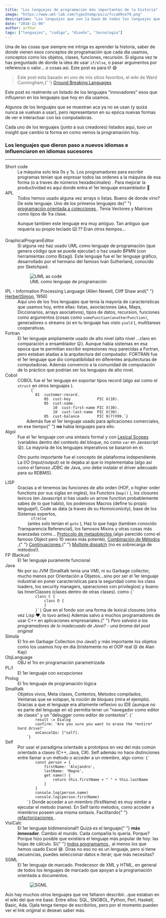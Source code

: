 ```yaml
---
title: "Los lenguajes de programación más importantes de la historia"
image: "https://www.uml-lab.com/typo3temp/pics/fcca69ce79.png"
description: "Los lenguajes que son la base de todos los lenguajes que hoy en día usamos. Una lista de los lenguajes de programación más innovadores e influyentes."
date: "2018-11-06"
author: arthur
tags: ["lenguajes", "codigo", "diseño", "tecnologia"]
---
```



Una de las cosas que siempre me intriga es aprender la historía, saber de
donde vienen esos conceptos de programación que cada dia usamos, conceptos
como los objetos, clases, funciones, recursión. Si alguna vez te has
preguntado de donde la idea de usar `if/else`, o pasar
argumentos por referencia o valor... o cosas asi. Este post es para ti! 😄

<blockquote>
    Este post esta basado en uno de mis sitios favoritos, el wiki de Ward
    Cunningham,{' '}
    <a href="http://wiki.c2.com/?GroundBreakingLanguages">
    Ground Breaking Languages
    </a>
</blockquote>
Este post es realmente un listado de los lenguajes "innovadores" esos que
influyeron en los lenguajes que hoy en dia usamos.

Algunos de los lenguajes que se muestran aca ya no se usan (y quiza nunca
se vuelvan a usar), pero representaron en su epóca nuevas formas de ver e
interactuar con las computadoras.

Cada uno de los lenguajes (junto a sus creadores) listados aquí, tuvo un
insight que cambio la forma en como vemos la programación hoy.

<h3>
    Los lenguajes que dieron paso a nuevos idiomas e influenciaron en idiomas
    sucesores
</h3>
<hr />

<dl>
  <dt>Short code</dt>
  <dd>
    La máquina solo leia 0s y 1s. Los programadores para escribir programas
    tenian que expresar todos las ordenes a la máquina de esa forma (o a traves
    de números hexadecimales) . Para mejorar la productividad es aquí donde
    entra el 1er lenguaje ensamblador 🙂
  </dd>
  <dt>APL</dt>
  <dd>
    Todos hemos usado alguna vez arrays o listas. Bueno de donde vino? De este
    lenguaje. Uno de los primeros lenguajes de{" "}
    <a href="http://wiki.c2.com/?CollectionOrientedProgramming">
      programación orientada a colecciones
    </a>
    . Tenia Vectores y Matrices como tipos de 1ra clase.
    <p>
      Aunque tambien este lenguaje era muy antiguo. Tan antiguo que requeria su
      propio teclado ⌨️ ?? Eran otros tiempos...
    </p>
  </dd>
  <dt>GraphicalProgramEditor</dt>
  <dd>
    Si alguna vez haz usado UML como lenguaje de programación (que genera código
    que se puede ejecutar) o haz usado BPMN (con herramientas como Bizagi). Este
    lenguaje fue el 1er lenguaje gráfico, desarrollado por el hermano del famoso
    Ivan Sutherland, conocido por Sketchpad.
    <figure>
      <img
        src="https://www.uml-lab.com/typo3temp/pics/fcca69ce79.png"
        alt="UML as code"
      />
      <figcaption>UML como lenguaje de programación</figcaption>
    </figure>
  </dd>
  <dt>
    IPL - Information Processing Language (Allen Newell, Cliff Shaw and{" "}
    <a href="http://wiki.c2.com/?HerbertSimon">HerbertSimon</a>, 1956)
  </dt>
  <dd>
    Aquí uno de los 1ros lenguajes que tenia la mayoría de caracteristicas que
    usamos hoy, entre ellas: listas, asociaciones (aka, Maps, Diccionarios,
    arrays asociativos), tipos de datos, recursion, funciones como argumentos
    (cosas como <code>someFunction(anotherFunction)</code>, generadores o
    streams (si en tu lenguaje has visto <code>yield</code>
    ), multitareas cooperativas.
  </dd>
  <dt>Fortran</dt>
  <dd>
    El 1er lenguaje ampliamente usado de alto nivel (alto nivel ...claro en
    comparación a ensamblador 😛). Aunque habia sistemas en esa epoca que te
    permitian escribir expresiones muy parecidas a Fortran, pero estaban atadas
    a la arquitectura del computador. FORTRAN fue el 1er lenguaje que dio
    compatibilidad en diferentes arquitecturas de computadoras. Además convencio
    a la comunidad de computación de lo práctico que podrían ser los lenguajes
    de alto nivel.
  </dd>
  <dt>Cobol</dt>
  <dd>
    COBOL fue el 1er lenguaje en soportar tipos record (algo así como el
    <code>struct</code> en otros lenguajes ).
    <Code language="cobol">
      {`
        01  customer-record.
            05  cust-key            PIC X(10).
            05  cust-name.
                10  cust-first-name PIC X(30).
                10  cust-last-name  PIC X(30).
            05  cust-balance        PIC 9(7)V99.`}
    </Code>
    Además fue el 1er lenguaje usado para aplicaciones comerciales, en ese tiempo{" "}
    <strong>no</strong> habia lenguajes para ello.
  </dd>
  <dt>Algol</dt>
  <dd>
    Fue el 1er lenguaje con una sintaxis formal y con
    <a href="http://wiki.c2.com/?LexicalScoping">Lexical Scopes</a> (variables dentro
    del contexto del bloque, no como <code>var</code> en Javascript 😝). La mayoría
    de los lenguajes imperativos se basaron en el.
    <p>
      Otro punto importante fue el concepto de plataforma independiente. La I/O
      (input/output) se le dejaba al que lo implementaba (algo asi como el
      famoso JDBC de Java, uno debe instalar el driver adecuado para su RDBMS).
    </p>
  </dd>
  <dt>LISP</dt>
  <dd>
    Gracias a el tenemos las funciones de alto orden (HOF, o higher order
    functions por sus siglas en ingles), los Functors (<code>map()</code>
    ), los closures lexicos (en Javascript si has usado un arrow function probablemente
    sabes de lo que hablo), los poderosos Macros (define tu propio lenguaje!), Code
    as data (a traves de su Homoiconicity), base de los Sistemas expertos, <code>
      if/else
    </code> (antes solo tenian el <code>goto</code>
    ), Haz lo que hago (tambien conocido Transparencia Referencial), los famosos
    Mixins y otras cosas más avanzadas como...
    <a href="http://wiki.c2.com/?MetaObjectProtocol">
      Protocolo de metaobjectos
    </a> (algo parecido como el famoso Object pero 10 veces más potente), <a href="http://wiki.c2.com/?MethodCombination">
      Combinación de Métodos
    </a>,{" "}
    <a href="https://en.wikipedia.org/wiki/Continuation">Continuaciones</a>,{" "}
    <a href="http://wiki.c2.com/?MultipleDispatch">Multiple dispatch</a>
    (no es sobrecarga de métodos!).
  </dd>
  <dt>FP (Backus)</dt>
  <dd>El 1er lenguaje puramente funcional</dd>
  <dt>Java</dt>
  <dd>
    No por su JVM (Smalltalk tenia una VM), ni su Garbage collector, mucho menos
    por Orientación a Objetos...sino por ser el 1er lenguaje industrial en poner
    caracteristicas para la seguridad como los class loaders, los security
    managers, operaciones con privilegios) y bueno las InnerClasses (clases
    dentro de otras clases). como
    <Code languaje="java">{`
        class C {
            class D {
            }
        }`}</Code>
    Que en el fondo son una forma de lexical closures (otra vez Lisp ❤️, lo tuvo
    antes) Además salvo a muchos programadores de usar C++ en aplicaciones
    empresariales.{" "}
    <em>
      Pero salvara a los programadores de lo inadecuado de Java? - una broma del
      post original
    </em>
  </dd>
  <dt>Simula</dt>
  <dd>
    El 1ro en Garbage Collection (no Java!) y más importante los objetos como
    los usamos hoy en día (tristemente no el OOP real 😢 de Alan Kay)
  </dd>
  <dt>ObjLanguage</dt>
  <dd>OBJ el 1ro en programación parametrizada</dd>
  <dt>PL/I</dt>
  <dd>
    El 1er lenguaje con <em>excepciones</em>
  </dd>
  <dt>Prolog</dt>
  <dd>El 1ro lenguaje de programación lógica</dd>
  <dt>Smalltalk</dt>
  <dd>
    Objetos vivos, Meta clases, Contextos, Metodos compilados, Ventanas que se
    solapan, la noción de bloques (mira el ejemplo). Gracias a que el lenguaje
    era altamente reflexivo su IDE (aunque no es parte del lenguaje en sí)
    permitia tener un "navegador como editor de clases" y un "debugger como
    editor de contextos".
    <Code language="smalltalk">{`
        result := Dialog 
        confirm: 'Are you sure you want to erase the *entire* hard drive?' 
        onCancelDo: [^self].
    `}</Code>
  </dd>
  <dt>Self</dt>
  <dd>
    Por usar el paradigma orientado a prototipos en vez del más común orientado
    a clases (C++, Java, C#). Self además no hace distinciones entre llamar a un
    método o acceder a un miembro, algo como:
    <Code language="javascript">{`
        const person = {
            firstName: 'Alejandro',
            lastName: 'Magno',
            get name() {
                return this.firstName + " " + this.lastName
            }
        }
        console.log(person.name)
        console.log(person.firstName)
    `}</Code>
    Donde acceder a un miembro (firstName) es muy similar a ejecutar el metodo
    (name). En Self tanto metodos, como acceder a miembros poseen una misma
    sintaxis. Facilitando{" "}
    <a href="https://www.martinfowler.com/bliki/PublicCsharpFields.html">
      refactorizaciones
    </a>
    .
  </dd>
  <dt>VisiCalc</dt>
  <dd>
    El 1er lenguaje bidimensional!! Quizá es el lenguaje{" "}
    <strong>más innovador</strong>. Cambio el mundo. Cada compañía lo quería.
    Porque? Porque hizo posible que existiera el lenguaje más popular de hoy:
    las hojas de cálculo. Si{" "}
    <a href="http://wiki.c2.com/?ComputerProgrammingForEverybody">
      todos programamos
    </a>
    , al menos los que hemos usado Excel 😅. Diras no eso no es un lenguaje, pero
    si tiene secuencias, puedes seleccionar datos e iterar; que más necesitas?
  </dd>
  <dt>SGML</dt>
  <dd>
    El 1er lenguaje de marcado. Predecesor de XML y HTML, en general de todos
    los lenguajes de marcado que apoyan a la programación orientada a
    documentos.
    <figure>
      <img
        src="https://upload.wikimedia.org/wikipedia/commons/thumb/3/35/SGML.svg/200px-SGML.svg.png"
        alt="SGML"
      />
    </figure>
  </dd>
</dl>

Aún hay muchos otros lenguajes que me faltaron describir...que estaban en
el wiki del que me base. Entre ellos: SQL, SNOBOL, Python, Perl, Haskell,
Basic, Ada. Ojala tenga tiempo de escribirlos, pero por el momento pueden
ver el link original si desean saber más.
